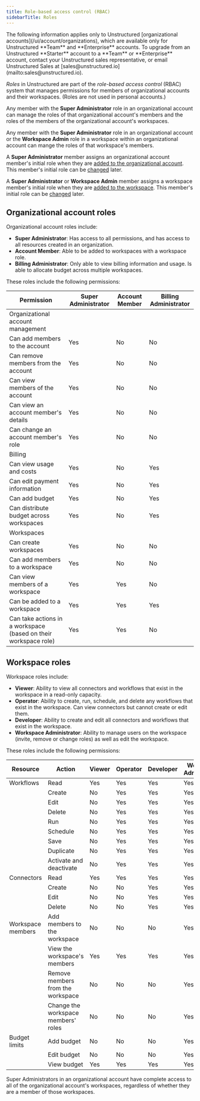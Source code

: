 ```yaml
---
title: Role-based access control (RBAC)
sidebarTitle: Roles
---
```


<Note>
    The following information applies only to Unstructured [organizational accounts](/ui/account/organizations), which are 
    available only for Unstructured **Team** and **Enterprise** accounts. To upgrade from an Unstructured **Starter** account 
    to a **Team** or **Enterprise** account, contact your Unstructured sales representative, or 
    email Unstructured Sales at [sales@unstructured.io](mailto:sales@unstructured.io).
</Note>

_Roles_ in Unstructured are part of the _role-based access control_ (RBAC) system that manages permissions for members of 
organizational accounts and their workspaces. (Roles are not used in personal accounts.)

Any member with the **Super Administrator** role in an organizational account can manage the roles of that organizational account's members and the roles of the 
members of the organizational account's workspaces. 

Any member with the **Super Administrator** role in an organizational account or the **Workspace Admin** role in a workspace within an 
organizational account can mange the roles of that workspace's members.

A **Super Administrator** member assigns an organizational account member's initial role when they are [added to the organizational account](/ui/account/organizations#add-a-member-to-an-organizational-account). This member's 
initial role can be [changed](/ui/account/organizations#change-an-organizational-account-role-for-a-member) later.

A **Super Administrator** or **Workspace Admin** member assigns a workspace member's initial role when they are [added to the workspace](/ui/account/workspaces#add-a-member-to-a-workspace). This 
member's initial role can be [changed](/ui/account/workspaces#change-a-workspace-role-for-a-member) later.

## Organizational account roles 

Organizational account roles include:

- **Super Administrator**: Has access to all permissions, and has access to all resources created in an organization.
- **Account Member**: Able to be added to workspaces with a workspace role.
- **Billing Administrator**: Only able to view billing information and usage. Is able to allocate budget across multiple workspaces.

These roles include the following permissions:

| Permission | Super Administrator | Account Member | Billing Administrator |
|---|---|---|---|
| Organizational account management | | | |
| Can add members to the account | <span class="yes-label">Yes</span> | <span class="no-label">No</span> | <span class="no-label">No</span> |
| Can remove members from the account | <span class="yes-label">Yes</span> | <span class="no-label">No</span> | <span class="no-label">No</span> |
| Can view members of the account | <span class="yes-label">Yes</span> | <span class="no-label">No</span> | <span class="no-label">No</span> |
| Can view an account member's details | <span class="yes-label">Yes</span> | <span class="no-label">No</span> | <span class="no-label">No</span> |
| Can change an account member's role | <span class="yes-label">Yes</span> | <span class="no-label">No</span> | <span class="no-label">No</span> |
| Billing | | | |
| Can view usage and costs | <span class="yes-label">Yes</span> | <span class="no-label">No</span> | <span class="yes-label">Yes</span> |
| Can edit payment information | <span class="yes-label">Yes</span> | <span class="no-label">No</span> | <span class="yes-label">Yes</span> |
| Can add budget | <span class="yes-label">Yes</span> | <span class="no-label">No</span> | <span class="yes-label">Yes</span> |
| Can distribute budget across workspaces | <span class="yes-label">Yes</span> | <span class="no-label">No</span> | <span class="yes-label">Yes</span> |
| Workspaces | | | |
| Can create workspaces | <span class="yes-label">Yes</span> | <span class="no-label">No</span> | <span class="no-label">No</span> |
| Can add members to a workspace | <span class="yes-label">Yes</span> | <span class="no-label">No</span> | <span class="no-label">No</span> |
| Can view members of a workspace | <span class="yes-label">Yes</span> | <span class="yes-label">Yes</span> | <span class="no-label">No</span> |
| Can be added to a workspace | <span class="yes-label">Yes</span> | <span class="yes-label">Yes</span> | <span class="yes-label">Yes</span> |
| Can take actions in a workspace (based on their workspace role) | <span class="yes-label">Yes</span> | <span class="yes-label">Yes</span> | <span class="no-label">No</span> |

## Workspace roles

Workspace roles include:

- **Viewer**: Ability to view all connectors and workflows that exist in the workspace in a read-only capacity.
- **Operator**: Ability to create, run, schedule, and delete any workflows that exist in the workspace. 
  Can view connectors but cannot create or edit them.
- **Developer**: Ability to create and edit all connectors and workflows that exist in the workspace.
- **Workspace Administrator**: Ability to manage users on the workspace (invite, remove or change roles) as well as edit the workspace.

These roles include the following permissions:

| Resource | Action | Viewer | Operator | Developer | Workspace Administrator |
|---|---|---|---|---|---|
| Workflows | Read | <span class="yes-label">Yes</span> | <span class="yes-label">Yes</span> | <span class="yes-label">Yes</span> | <span class="yes-label">Yes</span> |
| | Create | <span class="no-label">No</span> | <span class="yes-label">Yes</span> | <span class="yes-label">Yes</span> | <span class="yes-label">Yes</span> |
| | Edit | <span class="no-label">No</span> | <span class="yes-label">Yes</span> | <span class="yes-label">Yes</span> | <span class="yes-label">Yes</span> |
| | Delete | <span class="no-label">No</span> | <span class="yes-label">Yes</span> | <span class="yes-label">Yes</span> | <span class="yes-label">Yes</span> | 
| | Run | <span class="no-label">No</span> | <span class="yes-label">Yes</span> | <span class="yes-label">Yes</span> | <span class="yes-label">Yes</span> | 
| | Schedule | <span class="no-label">No</span> | <span class="yes-label">Yes</span> | <span class="yes-label">Yes</span> | <span class="yes-label">Yes</span> | 
| | Save | <span class="no-label">No</span> | <span class="yes-label">Yes</span> | <span class="yes-label">Yes</span> | <span class="yes-label">Yes</span> |
| | Duplicate | <span class="no-label">No</span> | <span class="yes-label">Yes</span> | <span class="yes-label">Yes</span> | <span class="yes-label">Yes</span> |
| | Activate and deactivate | <span class="no-label">No</span> | <span class="yes-label">Yes</span> | <span class="yes-label">Yes</span> | <span class="yes-label">Yes</span> |
| Connectors | Read | <span class="yes-label">Yes</span> | <span class="yes-label">Yes</span> | <span class="yes-label">Yes</span> | <span class="yes-label">Yes</span> |
| | Create | <span class="no-label">No</span> | <span class="no-label">No</span> | <span class="yes-label">Yes</span> | <span class="yes-label">Yes</span> |
| | Edit | <span class="no-label">No</span> | <span class="no-label">No</span> | <span class="yes-label">Yes</span> | <span class="yes-label">Yes</span> |
| | Delete | <span class="no-label">No</span> | <span class="no-label">No</span> | <span class="yes-label">Yes</span> | <span class="yes-label">Yes</span> |
| Workspace members | Add members to the workspace | <span class="no-label">No</span> | <span class="no-label">No</span> | <span class="no-label">No</span> | <span class="yes-label">Yes</span> |
| | View the workspace's members | <span class="yes-label">Yes</span> | <span class="yes-label">Yes</span> | <span class="yes-label">Yes</span> | <span class="yes-label">Yes</span> |
| | Remove members from the workspace | <span class="no-label">No</span> | <span class="no-label">No</span> | <span class="no-label">No</span> | <span class="yes-label">Yes</span> |
| | Change the workspace members' roles | <span class="no-label">No</span> | <span class="no-label">No</span> | <span class="no-label">No</span> | <span class="yes-label">Yes</span> |
| Budget limits | Add budget | <span class="no-label">No</span> | <span class="no-label">No</span> | <span class="no-label">No</span> | <span class="yes-label">Yes</span> |
| | Edit budget | <span class="no-label">No</span> | <span class="no-label">No</span> | <span class="no-label">No</span> | <span class="yes-label">Yes</span> |
| | View budget | <span class="yes-label">Yes</span> | <span class="yes-label">Yes</span> | <span class="yes-label">Yes</span> | <span class="yes-label">Yes</span> |

Super Administrators in an organizational account have complete access to all of the organizational account's workspaces, regardless of whether they 
are a member of those workspaces.
